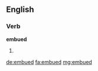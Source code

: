 ==English==

===Verb===
'''embued'''

# {{past of|embus}}

[[de:embued]]
[[fa:embued]]
[[mg:embued]]